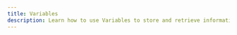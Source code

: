```yaml
---
title: Variables
description: Learn how to use Variables to store and retrieve information during a call
---
```



<NextSection
	title="Training & Rules"
	icon="brain-circuit"
	href="/build/agent-builder/training"
	description="Learn how to train your Voice Agent and define the rules of the conversation"
/>
